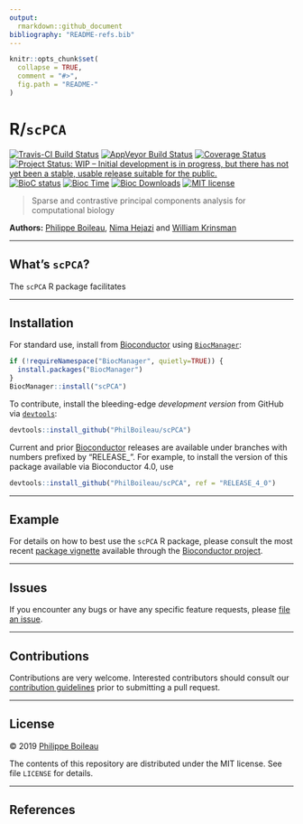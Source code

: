 ```yaml
---
output:
  rmarkdown::github_document
bibliography: "README-refs.bib"
---
```


<!-- README.md is generated from README.Rmd. Please edit that file -->

```r
knitr::opts_chunk$set(
  collapse = TRUE,
  comment = "#>",
  fig.path = "README-"
)
```

# R/`scPCA`

[![Travis-CI Build Status](https://travis-ci.org/PhilBoileau/scPCA.svg?branch=master)](https://travis-ci.org/PhilBoileau/scPCA)
[![AppVeyor Build  Status](https://ci.appveyor.com/api/projects/status/github/PhilBoileau/scPCA?branch=master&svg=true)](https://ci.appveyor.com/project/PhilBoileau/scPCA/)
[![Coverage Status](https://img.shields.io/codecov/c/github/PhilBoileau/scPCA/master.svg)](https://codecov.io/github/PhilBoileau/scPCA?branch=master)
[![Project Status: WIP – Initial development is in progress, but there has not yet been a stable, usable release suitable for the public.](https://www.repostatus.org/badges/latest/wip.svg)](https://www.repostatus.org/#wip)
[![BioC status](http://www.bioconductor.org/shields/build/release/bioc/scPCA.svg)](https://bioconductor.org/checkResults/release/bioc-LATEST/scPCA)
[![Bioc Time](http://bioconductor.org/shields/years-in-bioc/scPCA.svg)](https://bioconductor.org/packages/release/bioc/html/scPCA.html)
[![Bioc Downloads](http://bioconductor.org/shields/downloads/scPCA.svg)](https://bioconductor.org/packages/release/bioc/html/scPCA.html)
[![MIT license](http://img.shields.io/badge/license-MIT-brightgreen.svg)](http://opensource.org/licenses/MIT)

> Sparse and contrastive principal components analysis for computational biology

__Authors:__ [Philippe Boileau](https://github.com/PhilBoileau), [Nima
Hejazi](https://nimahejazi.org) and [William
Krinsman](https://github.com/krinsman)

---

## What's `scPCA`?

The `scPCA` R package facilitates

---

## Installation

For standard use, install from
[Bioconductor](https://bioconductor.org/packages/scPCA) using
[`BiocManager`](https://CRAN.R-project.org/package=BiocManager):

```r
if (!requireNamespace("BiocManager", quietly=TRUE)) {
  install.packages("BiocManager")
}
BiocManager::install("scPCA")
```

To contribute, install the bleeding-edge _development version_ from GitHub via
[`devtools`](https://www.rstudio.com/products/rpackages/devtools/):

```r
devtools::install_github("PhilBoileau/scPCA")
```

Current and prior [Bioconductor](https://bioconductor.org) releases are
available under branches with numbers prefixed by "RELEASE_". For example, to
install the version of this package available via Bioconductor 4.0, use

```r
devtools::install_github("PhilBoileau/scPCA", ref = "RELEASE_4_0")
```

---

## Example

For details on how to best use the `scPCA` R package, please consult the most
recent [package
vignette](https://bioconductor.org/packages/release/bioc/vignettes/scPCA/inst/doc/scpca_intro.html)
available through the [Bioconductor
project](https://bioconductor.org/packages/scPCA).

---

## Issues

If you encounter any bugs or have any specific feature requests, please [file an
issue](https://github.com/PhilBoileau/scPCA/issues).

---

## Contributions

Contributions are very welcome. Interested contributors should consult our
[contribution
guidelines](https://github.com/PhilBoileau/scPCA/blob/master/CONTRIBUTING.md)
prior to submitting a pull request.

---

## License

&copy; 2019 [Philippe Boileau](https://github.com/PhilBoileau)

The contents of this repository are distributed under the MIT license. See file
`LICENSE` for details.

---

## References

